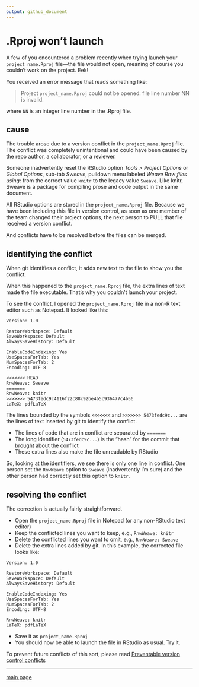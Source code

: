 ```yaml
---
output: github_document
--- 
```


# .Rproj won't launch 

A few of you encountered a problem recently when trying launch your `project_name.Rproj` file---the file would not open, meaning of course you couldn't work on the project. Eek!  

You received an error message that reads something like: 

> Project `project_name.Rproj` could not be opened: file line number NN is invalid.

where `NN` is an integer line number in the .Rproj file. 

## cause 

The trouble arose due to a version conflict in the `project_name.Rproj` file. The conflict was completely unintentional and could have been caused by the repo author, a collaborator, or a reviewer. 

Someone inadvertently reset the RStudio option  *Tools > Project Options* or *Global Options*, sub-tab *Sweave*, pulldown menu labeled *Weave Rnw files using:* from the correct value `knitr` to the legacy value `Sweave`. Like knitr, Sweave is a package for compiling prose and code output in the same document.  

All RStudio options are stored in the `project_name.Rproj` file. Because we have been including this file in version control, as soon as one member of the team changed their project options, the next person to PULL that file received a version conflict. 

And conflicts have to be resolved before the files can be merged. 

## identifying the conflict 

When git identifies a conflict, it adds new text to the file to show you the conflict. 

When this happened to the `project_name.Rproj` file, the extra lines of text  made the file executable. That's why you couldn't launch your project. 

To see the conflict, I opened the `project_name.Rproj` file in a non-R text editor such as Notepad. It looked like this: 

```
Version: 1.0

RestoreWorkspace: Default
SaveWorkspace: Default
AlwaysSaveHistory: Default

EnableCodeIndexing: Yes
UseSpacesForTab: Yes
NumSpacesForTab: 2
Encoding: UTF-8

<<<<<<< HEAD
RnwWeave: Sweave
=======
RnwWeave: knitr
>>>>>>> 5473fedc9c4116f22c88c92be4b5c936477c4b56
LaTeX: pdfLaTeX
```

The lines bounded by the symbols `<<<<<<<` and `>>>>>>> 5473fedc9c...` are the lines of text inserted by git to identify the conflict. 

- The lines of code that are in conflict are separated by `=======` 
- The long identifier (`5473fedc9c...`) is the "hash" for the commit that brought about the conflict 
- These extra lines also make the file unreadable by RStudio 

So, looking at the identifiers, we see there is only one line in conflict. One person set the `RnwWeave` option to `Sweave` (inadvertently I'm sure) and the other person had correctly set this option to `knitr`. 

## resolving the conflict  

The correction is actually fairly straightforward. 

- Open the `project_name.Rproj` file in Notepad (or any non-RStudio text editor) 
- Keep the conflicted lines you want to keep, e.g., `RnwWeave: knitr` 
- Delete the conflicted lines you want to omit, e.g.,  `RnwWeave: Sweave` 
- Delete the extra lines added by git. In this example, the corrected file looks like: 

```
Version: 1.0

RestoreWorkspace: Default
SaveWorkspace: Default
AlwaysSaveHistory: Default

EnableCodeIndexing: Yes
UseSpacesForTab: Yes
NumSpacesForTab: 2
Encoding: UTF-8

RnwWeave: knitr
LaTeX: pdfLaTeX
```

- Save it as `project_name.Rproj` 
- You should now be able to launch the file in RStudio as usual. Try it.  



To prevent future conflicts of this sort, please read [Preventable version control conflicts](cm044_preventable-vc-conflicts.md) 






---

[main page](../README.md)




